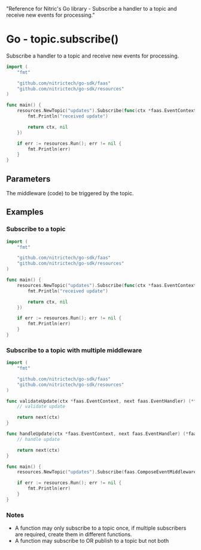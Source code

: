   "Reference for Nitric's Go library - Subscribe a handler to a topic and receive new events for processing."

# Go - topic.subscribe()

Subscribe a handler to a topic and receive new events for processing.

```go
import (
	"fmt"

	"github.com/nitrictech/go-sdk/faas"
	"github.com/nitrictech/go-sdk/resources"
)

func main() {
	resources.NewTopic("updates").Subscribe(func(ctx *faas.EventContext, _ faas.EventHandler) (*faas.EventContext, error) {
		fmt.Println("received update")

		return ctx, nil
	})

	if err := resources.Run(); err != nil {
		fmt.Println(err)
	}
}
```

## Parameters

<Properties>
  <Property name="middleware" required type="EventMiddleware">
    The middleware (code) to be triggered by the topic.
  </Property>
</Properties>

## Examples

### Subscribe to a topic

```go
import (
	"fmt"

	"github.com/nitrictech/go-sdk/faas"
	"github.com/nitrictech/go-sdk/resources"
)

func main() {
	resources.NewTopic("updates").Subscribe(func(ctx *faas.EventContext, _ faas.EventHandler) (*faas.EventContext, error) {
		fmt.Println("received update")

		return ctx, nil
	})

	if err := resources.Run(); err != nil {
		fmt.Println(err)
	}
}
```

### Subscribe to a topic with multiple middleware

```go
import (
	"fmt"

	"github.com/nitrictech/go-sdk/faas"
	"github.com/nitrictech/go-sdk/resources"
)

func validateUpdate(ctx *faas.EventContext, next faas.EventHandler) (*faas.EventContext, error) {
	// validate update

	return next(ctx)
}

func handleUpdate(ctx *faas.EventContext, next faas.EventHandler) (*faas.EventContext, error) {
	// handle update

	return next(ctx)
}

func main() {
	resources.NewTopic("updates").Subscribe(faas.ComposeEventMiddleware(validateUpdate, handleUpdate))

	if err := resources.Run(); err != nil {
		fmt.Println(err)
	}
}
```

### Notes

- A function may only subscribe to a topic once, if multiple subscribers are required, create them in different functions.
- A function may subscribe to OR publish to a topic but not both
